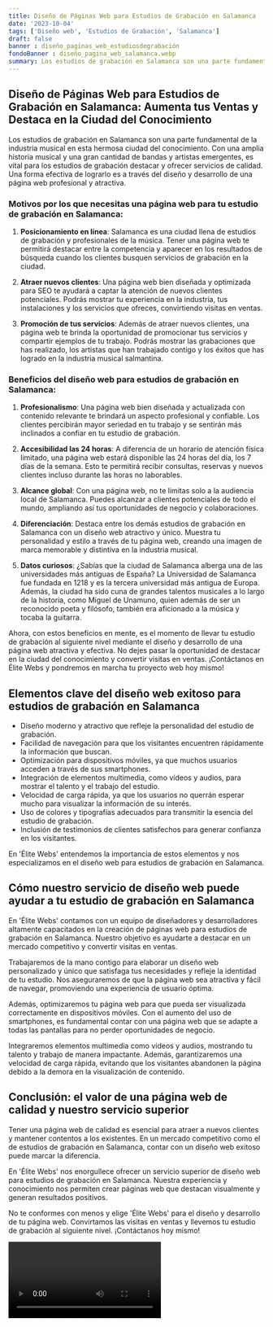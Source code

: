 ```yaml
---
title: Diseño de Páginas Web para Estudios de Grabación en Salamanca
date: '2023-10-04'
tags: ['Diseño web', 'Estudios de Grabación', 'Salamanca']
draft: false
banner : diseño_paginas_web_estudiosdegrabación
fondoBanner : diseño_pagina_web_salamanca.webp
summary: Los estudios de grabación en Salamanca son una parte fundamental de la industria musical en esta hermosa ciudad del conocimiento. Con una amplia historia musical y una gran cantidad de bandas y artistas emergentes, es vital para los estudios de grabación destacar y ofrecer servicios de calidad. Una forma efectiva de lograrlo es a través del diseño y desarrollo de una página web profesional y atractiva.
---
```


## Diseño de Páginas Web para Estudios de Grabación en Salamanca: Aumenta tus Ventas y Destaca en la Ciudad del Conocimiento

Los estudios de grabación en Salamanca son una parte fundamental de la industria musical en esta hermosa ciudad del conocimiento. Con una amplia historia musical y una gran cantidad de bandas y artistas emergentes, es vital para los estudios de grabación destacar y ofrecer servicios de calidad. Una forma efectiva de lograrlo es a través del diseño y desarrollo de una página web profesional y atractiva.

### Motivos por los que necesitas una página web para tu estudio de grabación en Salamanca:

1. **Posicionamiento en línea**: Salamanca es una ciudad llena de estudios de grabación y profesionales de la música. Tener una página web te permitirá destacar entre la competencia y aparecer en los resultados de búsqueda cuando los clientes busquen servicios de grabación en la ciudad.

2. **Atraer nuevos clientes**: Una página web bien diseñada y optimizada para SEO te ayudará a captar la atención de nuevos clientes potenciales. Podrás mostrar tu experiencia en la industria, tus instalaciones y los servicios que ofreces, convirtiendo visitas en ventas.

3. **Promoción de tus servicios**: Además de atraer nuevos clientes, una página web te brinda la oportunidad de promocionar tus servicios y compartir ejemplos de tu trabajo. Podrás mostrar las grabaciones que has realizado, los artistas que han trabajado contigo y los éxitos que has logrado en la industria musical salmantina.

### Beneficios del diseño web para estudios de grabación en Salamanca:

1. **Profesionalismo**: Una página web bien diseñada y actualizada con contenido relevante te brindará un aspecto profesional y confiable. Los clientes percibirán mayor seriedad en tu trabajo y se sentirán más inclinados a confiar en tu estudio de grabación.

2. **Accesibilidad las 24 horas**: A diferencia de un horario de atención física limitado, una página web estará disponible las 24 horas del día, los 7 días de la semana. Esto te permitirá recibir consultas, reservas y nuevos clientes incluso durante las horas no laborables.

3. **Alcance global**: Con una página web, no te limitas solo a la audiencia local de Salamanca. Puedes alcanzar a clientes potenciales de todo el mundo, ampliando así tus oportunidades de negocio y colaboraciones.

4. **Diferenciación**: Destaca entre los demás estudios de grabación en Salamanca con un diseño web atractivo y único. Muestra tu personalidad y estilo a través de tu página web, creando una imagen de marca memorable y distintiva en la industria musical.

5. **Datos curiosos**: ¿Sabías que la ciudad de Salamanca alberga una de las universidades más antiguas de España? La Universidad de Salamanca fue fundada en 1218 y es la tercera universidad más antigua de Europa. Además, la ciudad ha sido cuna de grandes talentos musicales a lo largo de la historia, como Miguel de Unamuno, quien además de ser un reconocido poeta y filósofo, también era aficionado a la música y tocaba la guitarra.

Ahora, con estos beneficios en mente, es el momento de llevar tu estudio de grabación al siguiente nivel mediante el diseño y desarrollo de una página web atractiva y efectiva. No dejes pasar la oportunidad de destacar en la ciudad del conocimiento y convertir visitas en ventas. ¡Contáctanos en Élite Webs y pondremos en marcha tu proyecto web hoy mismo!

<GifSeo />

<Cta />

## Elementos clave del diseño web exitoso para estudios de grabación en Salamanca

- Diseño moderno y atractivo que refleje la personalidad del estudio de grabación.
- Facilidad de navegación para que los visitantes encuentren rápidamente la información que buscan.
- Optimización para dispositivos móviles, ya que muchos usuarios acceden a través de sus smartphones.
- Integración de elementos multimedia, como vídeos y audios, para mostrar el talento y el trabajo del estudio.
- Velocidad de carga rápida, ya que los usuarios no querrán esperar mucho para visualizar la información de su interés.
- Uso de colores y tipografías adecuados para transmitir la esencia del estudio de grabación.
- Inclusión de testimonios de clientes satisfechos para generar confianza en los visitantes.

En 'Élite Webs' entendemos la importancia de estos elementos y nos especializamos en el diseño web para estudios de grabación en Salamanca.

## Cómo nuestro servicio de diseño web puede ayudar a tu estudio de grabación en Salamanca

En 'Élite Webs' contamos con un equipo de diseñadores y desarrolladores altamente capacitados en la creación de páginas web para estudios de grabación en Salamanca. Nuestro objetivo es ayudarte a destacar en un mercado competitivo y convertir visitas en ventas.

Trabajaremos de la mano contigo para elaborar un diseño web personalizado y único que satisfaga tus necesidades y refleje la identidad de tu estudio. Nos aseguraremos de que la página web sea atractiva y fácil de navegar, promoviendo una experiencia de usuario óptima.

Además, optimizaremos tu página web para que pueda ser visualizada correctamente en dispositivos móviles. Con el aumento del uso de smartphones, es fundamental contar con una página web que se adapte a todas las pantallas para no perder oportunidades de negocio.

Integraremos elementos multimedia como vídeos y audios, mostrando tu talento y trabajo de manera impactante. Además, garantizaremos una velocidad de carga rápida, evitando que los visitantes abandonen la página debido a la demora en la visualización de contenido.

## Conclusión: el valor de una página web de calidad y nuestro servicio superior

Tener una página web de calidad es esencial para atraer a nuevos clientes y mantener contentos a los existentes. En un mercado competitivo como el de estudios de grabación en Salamanca, contar con un diseño web exitoso puede marcar la diferencia.

En 'Élite Webs' nos enorgullece ofrecer un servicio superior de diseño web para estudios de grabación en Salamanca. Nuestra experiencia y conocimiento nos permiten crear páginas web que destacan visualmente y generan resultados positivos.

No te conformes con menos y elige 'Élite Webs' para el diseño y desarrollo de tu página web. Convirtamos las visitas en ventas y llevemos tu estudio de grabación al siguiente nivel. ¡Contáctanos hoy mismo!

<Video />

<CtaBot job='Estudios de Grabación' city='Salamanca'/>

<Gmaps query='Salamanca+españa+maps' />